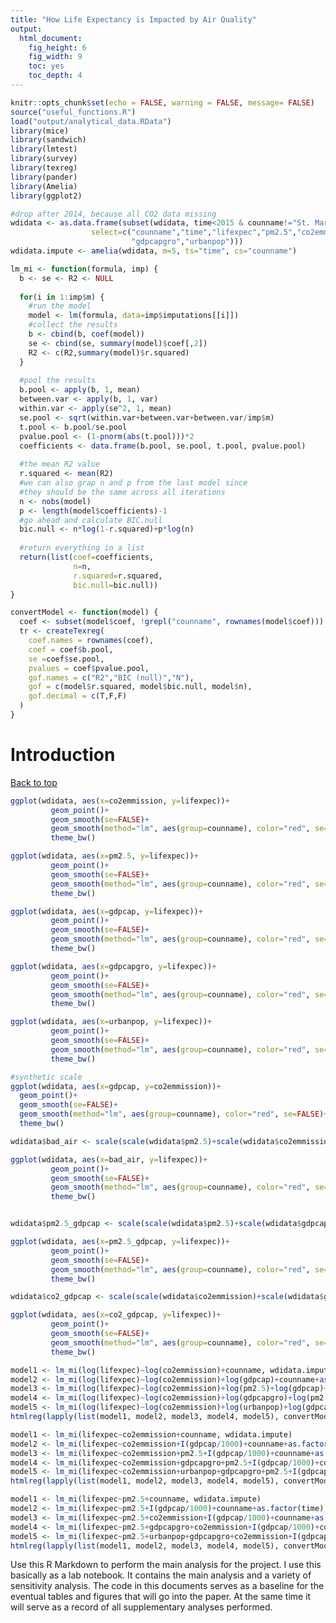 ```yaml
---
title: "How Life Expectancy is Impacted by Air Quality"
output: 
  html_document: 
    fig_height: 6
    fig_width: 9
    toc: yes
    toc_depth: 4
---
```


```r
knitr::opts_chunk$set(echo = FALSE, warning = FALSE, message= FALSE)
source("useful_functions.R")
load("output/analytical_data.RData")
library(mice)
library(sandwich)
library(lmtest)
library(survey)
library(texreg)
library(pander)
library(Amelia)
library(ggplot2)
```

```r
#drop after 2014, because all CO2 data missing
wdidata <- as.data.frame(subset(wdidata, time<2015 & counname!="St. Martin (French part)",
                  select=c("counname","time","lifexpec","pm2.5","co2emmission","gdpcap",
                           "gdpcapgro","urbanpop")))
wdidata.impute <- amelia(wdidata, m=5, ts="time", cs="counname")
```

```r

lm_mi <- function(formula, imp) {
  b <- se <- R2 <- NULL
  
  for(i in 1:imp$m) {
    #run the model
    model <- lm(formula, data=imp$imputations[[i]])
    #collect the results
    b <- cbind(b, coef(model))
    se <- cbind(se, summary(model)$coef[,2])
    R2 <- c(R2,summary(model)$r.squared)
  }
  
  #pool the results
  b.pool <- apply(b, 1, mean)
  between.var <- apply(b, 1, var)
  within.var <- apply(se^2, 1, mean)
  se.pool <- sqrt(within.var+between.var+between.var/imp$m) 
  t.pool <- b.pool/se.pool 
  pvalue.pool <- (1-pnorm(abs(t.pool)))*2 
  coefficients <- data.frame(b.pool, se.pool, t.pool, pvalue.pool)
  
  #the mean R2 value
  r.squared <- mean(R2)
  #we can also grap n and p from the last model since 
  #they should be the same across all iterations
  n <- nobs(model)
  p <- length(model$coefficients)-1
  #go ahead and calculate BIC.null
  bic.null <- n*log(1-r.squared)+p*log(n)
  
  #return everything in a list
  return(list(coef=coefficients,
              n=n,
              r.squared=r.squared,
              bic.null=bic.null))
}

convertModel <- function(model) {
  coef <- subset(model$coef, !grepl("counname", rownames(model$coef)))
  tr <- createTexreg(
    coef.names = rownames(coef), 
    coef = coef$b.pool, 
    se =coef$se.pool, 
    pvalues = coef$pvalue.pool,
    gof.names = c("R2","BIC (null)","N"), 
    gof = c(model$r.squared, model$bic.null, model$n), 
    gof.decimal = c(T,F,F)
  )
}
```

# Introduction
<a href="#top">Back to top</a>

```r
ggplot(wdidata, aes(x=co2emmission, y=lifexpec))+
         geom_point()+
         geom_smooth(se=FALSE)+
         geom_smooth(method="lm", aes(group=counname), color="red", se=FALSE)+
         theme_bw()

ggplot(wdidata, aes(x=pm2.5, y=lifexpec))+
         geom_point()+
         geom_smooth(se=FALSE)+
         geom_smooth(method="lm", aes(group=counname), color="red", se=FALSE)+
         theme_bw()

ggplot(wdidata, aes(x=gdpcap, y=lifexpec))+
         geom_point()+
         geom_smooth(se=FALSE)+
         geom_smooth(method="lm", aes(group=counname), color="red", se=FALSE)+
         theme_bw()

ggplot(wdidata, aes(x=gdpcapgro, y=lifexpec))+
         geom_point()+
         geom_smooth(se=FALSE)+
         geom_smooth(method="lm", aes(group=counname), color="red", se=FALSE)+
         theme_bw()

ggplot(wdidata, aes(x=urbanpop, y=lifexpec))+
         geom_point()+
         geom_smooth(se=FALSE)+
         geom_smooth(method="lm", aes(group=counname), color="red", se=FALSE)+
         theme_bw()

#synthetic scale
ggplot(wdidata, aes(x=gdpcap, y=co2emmission))+
  geom_point()+
  geom_smooth(se=FALSE)+
  geom_smooth(method="lm", aes(group=counname), color="red", se=FALSE)+
  theme_bw()

wdidata$bad_air <- scale(scale(wdidata$pm2.5)+scale(wdidata$co2emmission))

ggplot(wdidata, aes(x=bad_air, y=lifexpec))+
         geom_point()+
         geom_smooth(se=FALSE)+
         geom_smooth(method="lm", aes(group=counname), color="red", se=FALSE)+
         theme_bw()


wdidata$pm2.5_gdpcap <- scale(scale(wdidata$pm2.5)+scale(wdidata$gdpcap))

ggplot(wdidata, aes(x=pm2.5_gdpcap, y=lifexpec))+
         geom_point()+
         geom_smooth(se=FALSE)+
         geom_smooth(method="lm", aes(group=counname), color="red", se=FALSE)+
         theme_bw()

wdidata$co2_gdpcap <- scale(scale(wdidata$co2emmission)+scale(wdidata$gdpcap))

ggplot(wdidata, aes(x=co2_gdpcap, y=lifexpec))+
         geom_point()+
         geom_smooth(se=FALSE)+
         geom_smooth(method="lm", aes(group=counname), color="red", se=FALSE)+
         theme_bw()

```

```r
model1 <- lm_mi(log(lifexpec)~log(co2emmission)+counname, wdidata.impute)
model2 <- lm_mi(log(lifexpec)~log(co2emmission)+log(gdpcap)+counname+as.factor(time), wdidata.impute)
model3 <- lm_mi(log(lifexpec)~log(co2emmission)+log(pm2.5)+log(gdpcap)+counname+as.factor(time), wdidata.impute)
model4 <- lm_mi(log(lifexpec)~log(co2emmission)+log(gdpcapgro)+log(pm2.5)+log(gdpcap)+counname+as.factor(time), wdidata.impute)
model5 <- lm_mi(log(lifexpec)~log(co2emmission)+log(urbanpop)+log(gdpcapgro)+log(pm2.5)+log(gdpcap)+counname+as.factor(time), wdidata.impute)
htmlreg(lapply(list(model1, model2, model3, model4, model5), convertModel), digits=4)

```

```r
model1 <- lm_mi(lifexpec~co2emmission+counname, wdidata.impute)
model2 <- lm_mi(lifexpec~co2emmission+I(gdpcap/1000)+counname+as.factor(time), wdidata.impute)
model3 <- lm_mi(lifexpec~co2emmission+pm2.5+I(gdpcap/1000)+counname+as.factor(time), wdidata.impute)
model4 <- lm_mi(lifexpec~co2emmission+gdpcapgro+pm2.5+I(gdpcap/1000)+counname+as.factor(time), wdidata.impute)
model5 <- lm_mi(lifexpec~co2emmission+urbanpop+gdpcapgro+pm2.5+I(gdpcap/1000)+counname+as.factor(time), wdidata.impute)
htmlreg(lapply(list(model1, model2, model3, model4, model5), convertModel), digits=4)
```


```r
model1 <- lm_mi(lifexpec~pm2.5+counname, wdidata.impute)
model2 <- lm_mi(lifexpec~pm2.5+I(gdpcap/1000)+counname+as.factor(time), wdidata.impute)
model3 <- lm_mi(lifexpec~pm2.5+co2emmission+I(gdpcap/1000)+counname+as.factor(time), wdidata.impute)
model4 <- lm_mi(lifexpec~pm2.5+gdpcapgro+co2emmission+I(gdpcap/1000)+counname+as.factor(time), wdidata.impute)
model5 <- lm_mi(lifexpec~pm2.5+urbanpop+gdpcapgro+co2emmission+I(gdpcap/1000)+counname+as.factor(time), wdidata.impute)
htmlreg(lapply(list(model1, model2, model3, model4, model5), convertModel), digits=4)
```



Use this R Markdown to perform the main analysis for the project. I use this basically as a lab notebook. It contains the main analysis and a variety of sensitivity analysis. The code in this documents serves as a baseline for the eventual tables and figures that will go into the paper. At the same time it will serve as a record of all supplementary analyses performed. 